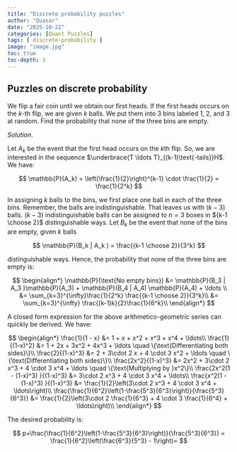 ```yaml
---
title: "Discrete probability puzzles"
author: "Quasar"
date: "2025-10-22"
categories: [Quant Puzzles]      
tags: [ discrete-probability ]
image: "image.jpg"
toc: true
toc-depth: 3
---
```


## Puzzles on discrete probability

::: {#exm-puzzle-1}

We flip a fair coin until we obtain our first heads. If the first heads occurs on the $k$-th flip, we are given $k$ balls. We put them into 3 bins labeled 1, 2, and 3 at random. Find the probability that none of the three bins are empty.

:::

*Solution*.

Let $A_k$ be the event that the first head occurs on the $k$th flip. So, we are interested in the sequence $\underbrace{T \ldots T}_{(k-1)\text{-tails}}H$. We have:

$$
\mathbb{P}(A_k) = \left(\frac{1}{2}\right)^{k-1} \cdot \frac{1}{2} = \frac{1}{2^k}
$$

In assigning $k$ balls to the bins, we first place one ball in each of the three bins. Remember, the balls are indistinguishable. That leaves us with $(k-3)$ balls. $(k-3)$ indistinguishable balls can be assigned to $n=3$ boxes in ${k-1 \choose 2}$ distinguishable ways. Let $B_k$ be the event that none of the bins are empty, given $k$ balls

$$
\mathbb{P}(B_k | A_k ) = \frac{{k-1 \choose 2}}{3^k}
$$

distinguishable ways. Hence, the probability that none of the three bins are empty is:

$$
\begin{align*}
\mathbb{P}(\text{No empty bins}) &= \mathbb{P}(B_3 | A_3 )\mathbb{P}(A_3) + \mathbb{P}(B_4 | A_4) \mathbb{P}(A_4) + \ldots \\
&= \sum_{k=3}^{\infty}\frac{1}{2^k} \frac{{k-1 \choose 2}}{3^k}\\
&= \sum_{k=3}^{\infty} \frac{(k-1)k}{2}\frac{1}{6^k}\\
\end{align*}
$$

A closed form expression for the above arithmetico-geometric series can quickly be derived. We have:

$$
\begin{align*}
\frac{1}{1 - x} &= 1 + x + x^2 + x^3 + x^4 + \ldots\\
\frac{1}{(1-x)^2} &= 1 + 2x + 3x^2 + 4x^3 + \ldots \quad \{\text{Differentiating both sides}\}\\
\frac{2}{(1-x)^3} &= 2 + 3\cdot 2 x + 4 \cdot 3 x^2 + \ldots \quad \{\text{Differentiating both sides}\}\\
\frac{2x^2}{(1-x)^3} &= 2x^2 + 3\cdot 2 x^3 + 4 \cdot 3 x^4 + \ldots \quad \{\text{Multiplying by }x^2\}\\
\frac{2x^2(1 - (1-x)^3) }{(1-x)^3} &= 3\cdot 2 x^3 + 4 \cdot 3 x^4 + \ldots\\
\frac{x^2(1 - (1-x)^3) }{(1-x)^3} &= \frac{1}{2}\left(3\cdot 2 x^3 + 4 \cdot 3 x^4 + \ldots\right)\\
\frac{\frac{1}{6^2}\left(1-\frac{5^3}{6^3}\right)}{\frac{5^3}{6^3}} &= \frac{1}{2}\left(3\cdot 2 \frac{1}{6^3} + 4 \cdot 3 \frac{1}{6^4} + \ldots\right)\\
\end{align*}
$$

The desired probability is:

$$
p=\frac{\frac{1}{6^2}\left(1-\frac{5^3}{6^3}\right)}{\frac{5^3}{6^3}} = \frac{1}{6^2}\left(\frac{6^3}{5^3} - 1\right)=
$$